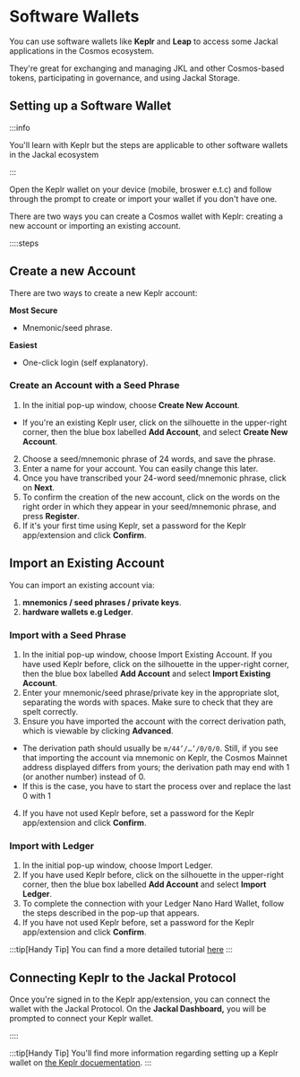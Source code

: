# Software Wallets

You can use software wallets  like **Keplr**  and **Leap** to  access some Jackal applications in the Cosmos ecosystem.

They're great for exchanging and managing JKL and other Cosmos-based tokens, participating in governance, and using Jackal Storage.


## Setting up a Software Wallet

:::info

You'll learn with Keplr but the steps are applicable to other software wallets in the Jackal ecosystem

:::

Open the Keplr wallet on your device (mobile, broswer e.t.c) and follow through the prompt to create or import your wallet if you don't have one.

There are two ways you can create a Cosmos wallet with Keplr: creating a new account or importing an existing account.

::::steps
## Create a new Account[](https://docs.jackalprotocol.com/docs/using-jackal/wallet/keplr#create-a-new-account)

There are two ways to create a new Keplr account:

**Most Secure**

- Mnemonic/seed phrase.

**Easiest**

- One-click login (self explanatory).

### Create an Account with a Seed Phrase[](https://docs.jackalprotocol.com/docs/using-jackal/wallet/keplr#create-an-account-with-a-seed-phrase)

1. In the initial pop-up window, choose **Create New Account**.
 - If you're an existing Keplr user, click on the silhouette in the upper-right corner, then the blue box labelled **Add Account**, and select **Create New Account**.
2. Choose a seed/mnemonic phrase of 24 words, and save the phrase.
3. Enter a name for your account. You can easily change this later.
4. Once you have transcribed your 24-word seed/mnemonic phrase, click on **Next**.
5. To confirm the creation of the new account, click on the words on the right order in which they appear in your seed/mnemonic phrase, and press **Register**.
6. If it's your first time using Keplr, set a password for the Keplr app/extension and click **Confirm**.

## Import an Existing Account[](https://docs.jackalprotocol.com/docs/using-jackal/wallet/keplr#import-an-existing-account)

You can import an existing account via:

1. **mnemonics / seed phrases / private keys**.
2. **hardware wallets e.g Ledger**.

### Import with a Seed Phrase

1. In the initial pop-up window, choose Import Existing Account. If you have used Keplr before, click on the silhouette in the upper-right corner, then the blue box labelled **Add Account** and select **Import Existing Account**.
2. Enter your mnemonic/seed phrase/private key in the appropriate slot, separating the words with spaces. Make sure to check that they are spelt correctly.
3. Ensure you have imported the account with the correct derivation path, which is viewable by clicking **Advanced**.
 - The derivation path should usually be `m/44’/…’/0/0/0`. Still, if you see that importing the account via mnemonic on Keplr, the Cosmos Mainnet address displayed differs from yours; the derivation path may end with 1 (or another number) instead of 0.
 - If this is the case, you have to start the process over and replace the last 0 with 1
4. If you have not used Keplr before, set a password for the Keplr app/extension and click **Confirm**.


###  Import with Ledger

1. In the initial pop-up window, choose Import Ledger.
2. If you have used Keplr before, click on the silhouette in the upper-right corner, then the blue box labelled **Add Account** and select **Import Ledger**.
3. To complete the connection with your Ledger Nano Hard Wallet, follow the steps described in the pop-up that appears.
4. If you have not used Keplr before, set a password for the Keplr app/extension and click **Confirm**.

:::tip[Handy Tip]
You can find a more detailed tutorial
[here](https://medium.com/chainapsis/how-to-use-ledger-nano-hardware-wallet-with-keplr-9ea7f07826c2)
:::

## Connecting Keplr to the Jackal Protocol[](https://docs.jackalprotocol.com/docs/using-jackal/wallet/keplr#connecting-keplr-to-the-jackal-protocol)

Once you're signed in to the Keplr app/extension, you can connect the wallet with the Jackal Protocol. On the **Jackal Dashboard,** you will be prompted to connect your Keplr wallet.

::::

:::tip[Handy Tip]
You'll find more information regarding setting up a Keplr wallet on [the Keplr docuementation](https://docs.keplr.app/).
:::